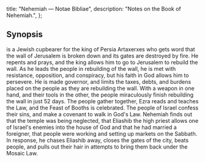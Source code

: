  title: "Nehemiah — Notae Bibliae",
  description: "Notes on the Book of Nehemiah.",
};

<Initial text="Nehemiah"/>

## Synopsis

<Definition lang="hebrew" anchor="nechemya" text="Nehemiah" /> is a Jewish cupbearer for the king of Persia Artaxerxes who gets word that the wall of Jerusalem is broken down and its gates are destroyed by fire. He repents and prays, and the king allows him to go to Jerusalem to rebuild the wall. As he leads the people in rebuilding of the wall, he is met with resistance, opposition, and conspiracy, but his faith in God allows him to persevere. He is made governor, and limits the taxes, debts, and burdens placed on the people as they are rebuilding the wall. With a weapon in one hand, and their tools in the other, the people miraculously finish rebuilding the wall in just 52 days. The people gather together, Ezra reads and teaches the Law, and the Feast of Booths is celebrated. The people of Israel confess their sins, and make a covenant to walk in God's Law. Nehemiah finds out that the temple was being neglected, that Eliashib the high priest allows one of Israel's enemies into the house of God and that he had married a foreigner, that people were working and setting up markets on the Sabbath. In response, he chases Eliashib away, closes the gates of the city, beats people, and pulls out their hair in attempts to bring them back under the Mosaic Law.
